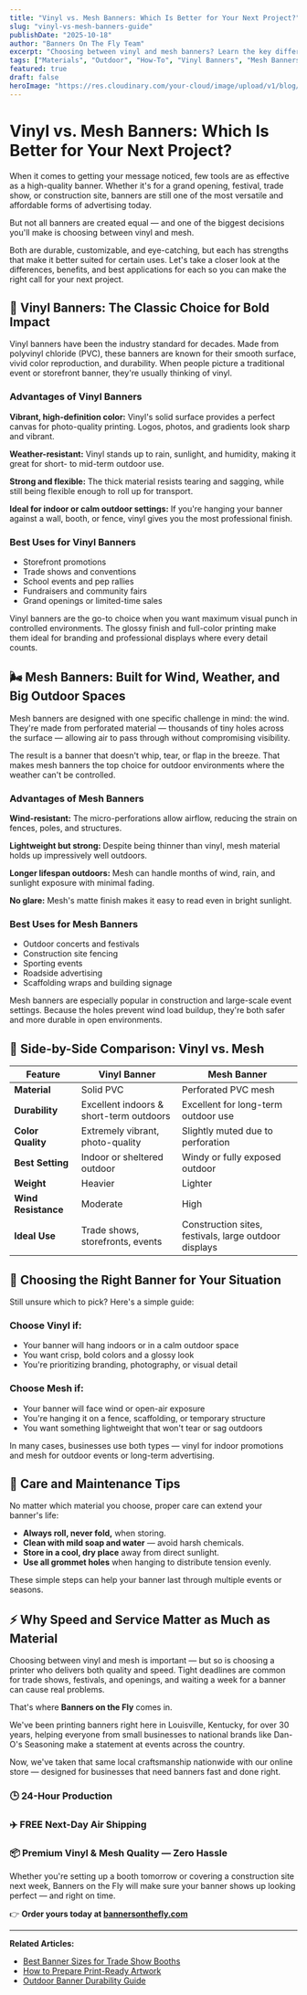 ```yaml
---
title: "Vinyl vs. Mesh Banners: Which Is Better for Your Next Project?"
slug: "vinyl-vs-mesh-banners-guide"
publishDate: "2025-10-18"
author: "Banners On The Fly Team"
excerpt: "Choosing between vinyl and mesh banners? Learn the key differences, benefits, and best applications for each material to make the right decision for your project."
tags: ["Materials", "Outdoor", "How-To", "Vinyl Banners", "Mesh Banners"]
featured: true
draft: false
heroImage: "https://res.cloudinary.com/your-cloud/image/upload/v1/blog/vinyl-vs-mesh-banners.jpg"
---
```


# Vinyl vs. Mesh Banners: Which Is Better for Your Next Project?

When it comes to getting your message noticed, few tools are as effective as a high-quality banner. Whether it's for a grand opening, festival, trade show, or construction site, banners are still one of the most versatile and affordable forms of advertising today.

But not all banners are created equal — and one of the biggest decisions you'll make is choosing between vinyl and mesh.

Both are durable, customizable, and eye-catching, but each has strengths that make it better suited for certain uses. Let's take a closer look at the differences, benefits, and best applications for each so you can make the right call for your next project.

## 🎯 Vinyl Banners: The Classic Choice for Bold Impact

Vinyl banners have been the industry standard for decades. Made from polyvinyl chloride (PVC), these banners are known for their smooth surface, vivid color reproduction, and durability. When people picture a traditional event or storefront banner, they're usually thinking of vinyl.

### Advantages of Vinyl Banners

**Vibrant, high-definition color:** Vinyl's solid surface provides a perfect canvas for photo-quality printing. Logos, photos, and gradients look sharp and vibrant.

**Weather-resistant:** Vinyl stands up to rain, sunlight, and humidity, making it great for short- to mid-term outdoor use.

**Strong and flexible:** The thick material resists tearing and sagging, while still being flexible enough to roll up for transport.

**Ideal for indoor or calm outdoor settings:** If you're hanging your banner against a wall, booth, or fence, vinyl gives you the most professional finish.

### Best Uses for Vinyl Banners

- Storefront promotions
- Trade shows and conventions
- School events and pep rallies
- Fundraisers and community fairs
- Grand openings or limited-time sales

Vinyl banners are the go-to choice when you want maximum visual punch in controlled environments. The glossy finish and full-color printing make them ideal for branding and professional displays where every detail counts.

## 🌬️ Mesh Banners: Built for Wind, Weather, and Big Outdoor Spaces

Mesh banners are designed with one specific challenge in mind: the wind. They're made from perforated material — thousands of tiny holes across the surface — allowing air to pass through without compromising visibility.

The result is a banner that doesn't whip, tear, or flap in the breeze. That makes mesh banners the top choice for outdoor environments where the weather can't be controlled.

### Advantages of Mesh Banners

**Wind-resistant:** The micro-perforations allow airflow, reducing the strain on fences, poles, and structures.

**Lightweight but strong:** Despite being thinner than vinyl, mesh material holds up impressively well outdoors.

**Longer lifespan outdoors:** Mesh can handle months of wind, rain, and sunlight exposure with minimal fading.

**No glare:** Mesh's matte finish makes it easy to read even in bright sunlight.

### Best Uses for Mesh Banners

- Outdoor concerts and festivals
- Construction site fencing
- Sporting events
- Roadside advertising
- Scaffolding wraps and building signage

Mesh banners are especially popular in construction and large-scale event settings. Because the holes prevent wind load buildup, they're both safer and more durable in open environments.

## 🧱 Side-by-Side Comparison: Vinyl vs. Mesh

| Feature | Vinyl Banner | Mesh Banner |
|---------|-------------|-------------|
| **Material** | Solid PVC | Perforated PVC mesh |
| **Durability** | Excellent indoors & short-term outdoors | Excellent for long-term outdoor use |
| **Color Quality** | Extremely vibrant, photo-quality | Slightly muted due to perforation |
| **Best Setting** | Indoor or sheltered outdoor | Windy or fully exposed outdoor |
| **Weight** | Heavier | Lighter |
| **Wind Resistance** | Moderate | High |
| **Ideal Use** | Trade shows, storefronts, events | Construction sites, festivals, large outdoor displays |

## 🧩 Choosing the Right Banner for Your Situation

Still unsure which to pick? Here's a simple guide:

### Choose Vinyl if:

- Your banner will hang indoors or in a calm outdoor space
- You want crisp, bold colors and a glossy look
- You're prioritizing branding, photography, or visual detail

### Choose Mesh if:

- Your banner will face wind or open-air exposure
- You're hanging it on a fence, scaffolding, or temporary structure
- You want something lightweight that won't tear or sag outdoors

In many cases, businesses use both types — vinyl for indoor promotions and mesh for outdoor events or long-term advertising.

## 🧽 Care and Maintenance Tips

No matter which material you choose, proper care can extend your banner's life:

- **Always roll, never fold,** when storing.
- **Clean with mild soap and water** — avoid harsh chemicals.
- **Store in a cool, dry place** away from direct sunlight.
- **Use all grommet holes** when hanging to distribute tension evenly.

These simple steps can help your banner last through multiple events or seasons.

## ⚡️ Why Speed and Service Matter as Much as Material

Choosing between vinyl and mesh is important — but so is choosing a printer who delivers both quality and speed. Tight deadlines are common for trade shows, festivals, and openings, and waiting a week for a banner can cause real problems.

That's where **Banners on the Fly** comes in.

We've been printing banners right here in Louisville, Kentucky, for over 30 years, helping everyone from small businesses to national brands like Dan-O's Seasoning make a statement at events across the country.

Now, we've taken that same local craftsmanship nationwide with our online store — designed for businesses that need banners fast and done right.

### 🕒 24-Hour Production
### ✈️ FREE Next-Day Air Shipping
### 📦 Premium Vinyl & Mesh Quality — Zero Hassle

Whether you're setting up a booth tomorrow or covering a construction site next week, Banners on the Fly will make sure your banner shows up looking perfect — and right on time.

👉 **Order yours today at [bannersonthefly.com](https://bannersonthefly.com)**

---

**Related Articles:**
- [Best Banner Sizes for Trade Show Booths](/blog/trade-show-banner-sizes-guide)
- [How to Prepare Print-Ready Artwork](/blog/print-ready-banner-artwork-guide)
- [Outdoor Banner Durability Guide](/blog/outdoor-banner-durability-guide)

